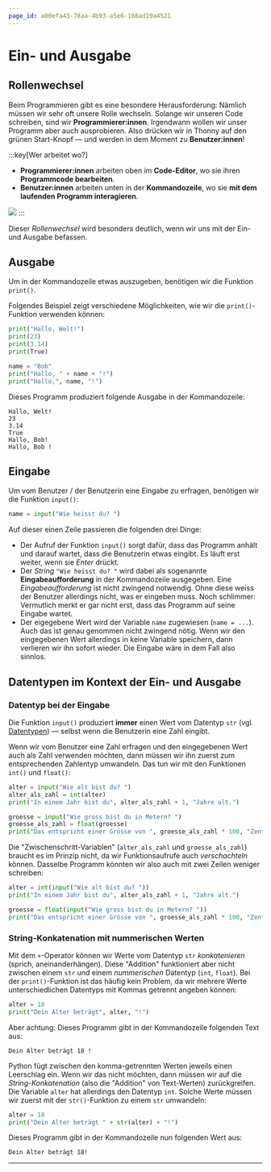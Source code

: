 ```yaml
---
page_id: a00efa43-78aa-4b93-a5e6-168ad19a4521
---
```


# Ein- und Ausgabe

## Rollenwechsel

Beim Programmieren gibt es eine besondere Herausforderung: Nämlich müssen wir sehr oft unsere Rolle wechseln. Solange wir unseren Code schreiben, sind wir **Programmierer:innen**. Irgendwann wollen wir unser Programm aber auch ausprobieren. Also drücken wir in Thonny auf den grünen Start-Knopf — und werden in dem Moment zu **Benutzer:innen**!

:::key[Wer arbeitet wo?]

- **Programmierer:innen** arbeiten oben im **Code-Editor**, wo sie ihren **Programmcode bearbeiten**.
- **Benutzer:innen** arbeiten unten in der **Kommandozeile**, wo sie **mit dem laufenden Programm interagieren**.

![](img/rollenwechsel.png) :::

Dieser _Rollenwechsel_ wird besonders deutlich, wenn wir uns mit der Ein- und Ausgabe befassen.

## Ausgabe

Um in der Kommandozeile etwas auszugeben, benötigen wir die Funktion `print()`.

Folgendes Beispiel zeigt verschiedene Möglichkeiten, wie wir die `print()`-Funktion verwenden können:

```python showLineNumbers
print("Hallo, Welt!")
print(23)
print(3.14)
print(True)

name = "Bob"
print("Hallo, " + name + "!")
print("Hallo,", name, "!")
```

Dieses Programm produziert folgende Ausgabe in der Kommandozeile:

```
Hallo, Welt!
23
3.14
True
Hallo, Bob!
Hallo, Bob !
```

## Eingabe

Um vom Benutzer / der Benutzerin eine Eingabe zu erfragen, benötigen wir die Funktion `input()`:

```python showLineNumbers
name = input("Wie heisst du? ")
```

Auf dieser einen Zeile passieren die folgenden drei Dinge:

- Der Aufruf der Funktion `input()` sorgt dafür, dass das Programm anhält und darauf wartet, dass die Benutzerin etwas eingibt. Es läuft erst weiter, wenn sie _Enter_ drückt.
- Der _String_ `"Wie heisst du? "` wird dabei als sogenannte **Eingabeaufforderung** in der Kommandozeile ausgegeben. Eine _Eingabeaufforderung_ ist nicht zwingend notwendig. Ohne diese weiss der Benutzer allerdings nicht, was er eingeben muss. Noch schlimmer: Vermutlich merkt er gar nicht erst, dass das Programm auf seine Eingabe wartet.
- Der eigegebene Wert wird der Variable `name` zugewiesen (`name = ...`). Auch das ist genau genommen nicht zwingend nötig. Wenn wir den eingegebenen Wert allerdings in keine Variable speichern, dann verlieren wir ihn sofort wieder. Die Eingabe wäre in dem Fall also sinnlos.

## Datentypen im Kontext der Ein- und Ausgabe

### Datentyp bei der Eingabe

Die Funktion `input()` produziert **immer** einen Wert vom Datentyp `str` (vgl. [Datentypen](Variablen-und-Datentypen#datentypen)) — selbst wenn die Benutzerin eine Zahl eingibt.

Wenn wir vom Benutzer eine Zahl erfragen und den eingegebenen Wert auch als Zahl verwenden möchten, dann müssen wir ihn zuerst zum entsprechenden Zahlentyp umwandeln. Das tun wir mit den Funktionen `int()` und `float()`:

```python showLineNumbers
alter = input("Wie alt bist du? ")
alter_als_zahl = int(alter)
print("In einem Jahr bist du", alter_als_zahl + 1, "Jahre alt.")

groesse = input("Wie gross bist du in Metern? ")
groesse_als_zahl = float(groesse)
print("Das entspricht einer Grösse von ", groesse_als_zahl * 100, "Zentimeter.")
```

Die "Zwischenschritt-Variablen" (`alter_als_zahl` und `groesse_als_zahl`) braucht es im Prinzip nicht, da wir Funktionsaufrufe auch _verschachteln_ können. Dasselbe Programm könnten wir also auch mit zwei Zeilen weniger schreiben:

```python showLineNumbers
alter = int(input("Wie alt bist du? "))
print("In einem Jahr bist du", alter_als_zahl + 1, "Jahre alt.")

groesse = float(input("Wie gross bist du in Metern? "))
print("Das entspricht einer Grösse von ", groesse_als_zahl * 100, "Zentimeter.")
```

### String-Konkatenation mit nummerischen Werten

Mit dem `+`-Operator können wir Werte vom Datentyp `str` _konkatenieren_ (sprich, aneinanderhängen). Diese "Addition" funktioniert aber nicht zwischen einem `str` und einem _nummerischen_ Datentyp (`int`, `float`). Bei der `print()`-Funktion ist das häufig kein Problem, da wir mehrere Werte unterschiedlichen Datentyps mit Kommas getrennt angeben können:

```python showLineNumbers
alter = 18
print("Dein Alter beträgt", alter, "!")
```

Aber achtung: Dieses Programm gibt in der Kommandozeile folgenden Text aus:

```
Dein Alter beträgt 18 !
```

Python fügt zwischen den komma-getrennten Werten jeweils einen Leerschlag ein. Wenn wir das nicht möchten, dann müssen wir auf die _String-Konkatenation_ (also die "Addition" von Text-Werten) zurückgreifen. Die Variable `alter` hat allerdings den Datentyp `int`. Solche Werte müssen wir zuerst mit der `str()`-Funktion zu einem `str` umwandeln:

```python showLineNumbers
alter = 18
print("Dein Alter beträgt " + str(alter) + "!")
```

Dieses Programm gibt in der Kommandozeile nun folgenden Wert aus:

```
Dein Alter beträgt 18!
```

---
